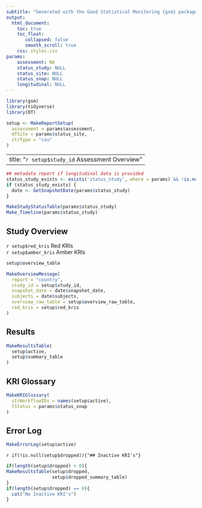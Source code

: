 ```yaml
---
subtitle: "Generated with the Good Statistical Monitoring {gsm} package"
output:
  html_document:
    toc: true
    toc_float:
       collapsed: false
       smooth_scroll: true
    css: styles.css
params:
    assessment: NA
    status_study: NULL
    status_site: NULL
    status_snap: NULL
    longitudinal: NULL
---
```


```r
library(gsm)
library(tidyverse)
library(DT)

setup <- MakeReportSetup(
  assessment = params$assessment, 
  dfSite = params$status_site,
  strType = "cou"
)

```

---
title: "`r setup$study_id` Assessment Overview"
---

<div class = 'overall-country-select'
    id = 'overall-country-select'
    title = 'Selected country will be highlighted in all charts for all KRIs.'>

</div>

```r
## metadata report if longitudinal data is provided
status_study_exists <- exists('status_study', where = params) && !is.null(params$status_study)
if (status_study_exists) {
  date <- GetSnapshotDate(params$status_study)
}
```

```r
MakeStudyStatusTable(params$status_study)
Make_Timeline(params$status_study)
```

## Study Overview

<div class="flag-container">
  <div class="flag flag-red">`r setup$red_kris` Red KRIs</div>
  <div class="flag flag-amber">`r setup$amber_kris` Amber KRIs</div>
</div>


<div class="gsm-overview-table">
```r
setup$overview_table
```
</div>

```r
MakeOverviewMessage(
  report = "country",
  study_id = setup$study_id,
  snapshot_date = date$snapshot_date, 
  subjects = date$subjects, 
  overview_raw_table = setup$overview_raw_table, 
  red_kris = setup$red_kris
)
```

## Results

```r
MakeResultsTable(
  setup$active,
  setup$summary_table
)
```


## KRI Glossary

```r
MakeKRIGlossary(
  strWorkflowIDs = names(setup$active),
  lStatus = params$status_snap
)
```


## Error Log

```r
MakeErrorLog(setup$active)
```

`r if(!is.null(setup$dropped)){"## Inactive KRI's"}`

```r
if(length(setup$dropped) > 0){
MakeResultsTable(setup$dropped,
                 setup$dropped_summary_table)
}
if(length(setup$dropped) == 0){
  cat("No Inactive KRI's")
}
```

```js
```

```js
```

```js
```
